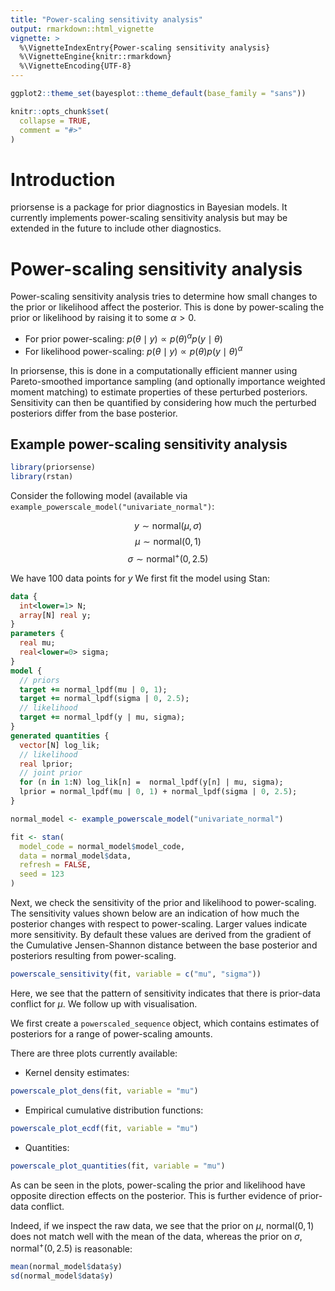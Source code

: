 ```yaml
---
title: "Power-scaling sensitivity analysis"
output: rmarkdown::html_vignette
vignette: >
  %\VignetteIndexEntry{Power-scaling sensitivity analysis}
  %\VignetteEngine{knitr::rmarkdown}
  %\VignetteEncoding{UTF-8}
---
```


```r

ggplot2::theme_set(bayesplot::theme_default(base_family = "sans"))

knitr::opts_chunk$set(
  collapse = TRUE,
  comment = "#>"
)
```

# Introduction

priorsense is a package for prior diagnostics in Bayesian models. It
currently implements power-scaling sensitivity analysis but may be
extended in the future to include other diagnostics.

# Power-scaling sensitivity analysis

Power-scaling sensitivity analysis tries to determine how small
changes to the prior or likelihood affect the posterior. This is done
by power-scaling the prior or likelihood by raising it to some $\alpha > 0$.

- For prior power-scaling: $p(\theta \mid y) \propto p(\theta)^\alpha
  p(y \mid \theta)$
- For likelihood power-scaling: $p(\theta \mid y) \propto
  p(\theta) p(y \mid \theta)^\alpha$

In priorsense, this is done in a computationally efficient manner
using Pareto-smoothed importance sampling (and optionally importance
weighted moment matching) to estimate properties of these perturbed
posteriors. Sensitivity can then be quantified by considering how much
the perturbed posteriors differ from the base posterior.

## Example power-scaling sensitivity analysis
```r
library(priorsense)
library(rstan)
```

Consider the following model (available via
`example_powerscale_model("univariate_normal")`:

$$y \sim \text{normal}(\mu, \sigma)$$
$$\mu \sim \text{normal}(0, 1)$$
$$\sigma \sim \text{normal}^+(0, 2.5)$$

We have 100 data points for $y$
We first fit the model using Stan:

```stan
data {
  int<lower=1> N;
  array[N] real y;
}
parameters {
  real mu;
  real<lower=0> sigma;
}
model {
  // priors
  target += normal_lpdf(mu | 0, 1);
  target += normal_lpdf(sigma | 0, 2.5);
  // likelihood
  target += normal_lpdf(y | mu, sigma);
}
generated quantities {
  vector[N] log_lik;
  // likelihood
  real lprior;
  // joint prior
  for (n in 1:N) log_lik[n] =  normal_lpdf(y[n] | mu, sigma);
  lprior = normal_lpdf(mu | 0, 1) + normal_lpdf(sigma | 0, 2.5);
}
```

```r
normal_model <- example_powerscale_model("univariate_normal")

fit <- stan(
  model_code = normal_model$model_code,
  data = normal_model$data,
  refresh = FALSE,
  seed = 123
)

```

Next, we check the sensitivity of the prior and likelihood to
power-scaling. The sensitivity values shown below are an indication of
how much the posterior changes with respect to power-scaling. Larger
values indicate more sensitivity. By default these values are derived
from the gradient of the Cumulative Jensen-Shannon distance between
the base posterior and posteriors resulting from power-scaling.

```r
powerscale_sensitivity(fit, variable = c("mu", "sigma"))
```

Here, we see that the pattern of sensitivity indicates that there is
prior-data conflict for $\mu$. We follow up with visualisation.

We first create a `powerscaled_sequence` object, which contains
estimates of posteriors for a range of power-scaling amounts.

There are three plots currently available:

- Kernel density estimates:
```r
powerscale_plot_dens(fit, variable = "mu")
```

- Empirical cumulative distribution functions:
```r
powerscale_plot_ecdf(fit, variable = "mu")
```

- Quantities:
```r
powerscale_plot_quantities(fit, variable = "mu")
```

As can be seen in the plots, power-scaling the prior and likelihood
have opposite direction effects on the posterior. This is further
evidence of prior-data conflict.

Indeed, if we inspect the raw data, we see that the prior on $\mu$,
$\text{normal}(0, 1)$ does not match well with the mean of the data,
whereas the prior on $\sigma$, $\text{normal}^+(0, 2.5)$ is
reasonable:

```r
mean(normal_model$data$y)
sd(normal_model$data$y)
```
